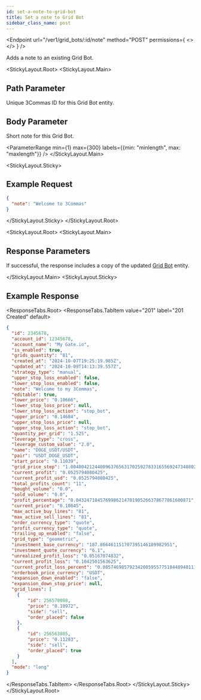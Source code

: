 ```yaml
---
id: set-a-note-to-grid-bot
title: Set a note to Grid Bot
sidebar_class_name: post
---
```



<Endpoint
  url="/ver1/grid_bots/:id/note"
  method="POST"
  permissions={
    <>
      <Permission title="Permission" description="BOTS_WRITE" />
      <Permission title="Security" description="SIGNED" />
    </>
  }
/>

Adds a note to an existing Grid Bot.

<Separator />

<StickyLayout.Root>
<StickyLayout.Main>

## Path Parameter
<ApiParam name='id' type='integer' id="id" required>
   Unique 3Commas ID for this Grid Bot entity.
</ApiParam>

## Body Parameter
<ApiParam name='note' type='string' id="note" required>
   Short note for this Grid Bot.

   <ParameterRange min={1} max={300} labels={{min: "minlength", max: "maxlength"}} />
</ApiParam>
</StickyLayout.Main>


<StickyLayout.Sticky>

## Example Request

```json title="POST /ver1/grid_bots/2345678/note"
{
  "note": "Welcome to 3Commas"
}
```
</StickyLayout.Sticky>
</StickyLayout.Root>

<StickyLayout.Root>
<StickyLayout.Main>

## Response Parameters 

If successful, the response includes a copy of the updated [Grid Bot](/grid-bot/0_grid_bot_entity.mdx) entity.

</StickyLayout.Main>
<StickyLayout.Sticky>

## Example Response
<ResponseTabs.Root>
<ResponseTabs.TabItem value="201" label="201 Created" default>

```json
{
  "id": 2345678,
  "account_id": 12345678,
  "account_name": "My Gate.io",
  "is_enabled": true,
  "grids_quantity": "81",
  "created_at": "2024-10-07T19:25:19.985Z",
  "updated_at": "2024-10-09T14:13:39.557Z",
  "strategy_type": "manual",
  "upper_stop_loss_enabled": false,
  "lower_stop_loss_enabled": false,
  "note": "Welcome to my 3Commas",
  "editable": true,
  "lower_price": "0.10666",
  "lower_stop_loss_price": null,
  "lower_stop_loss_action": "stop_bot",
  "upper_price": "0.14684",
  "upper_stop_loss_price": null,
  "upper_stop_loss_action": "stop_bot",
  "quantity_per_grid": "1.525",
  "leverage_type": "cross",
  "leverage_custom_value": "2.0",
  "name": "DOGE_USDT/USDT",
  "pair": "USDT_DOGE_USDT",
  "start_price": "0.11039",
  "grid_price_step": "1.00400421244009637656317025927833165569247348802034686",
  "current_profit": "0.0525794080425",
  "current_profit_usd": "0.0525794080425",
  "total_profits_count": "11",
  "bought_volume": "0.0",
  "sold_volume": "0.0",
  "profit_percentage": "0.0432471845769986214701905266378677861600871",
  "current_price": "0.10845",
  "max_active_buy_lines": "81",
  "max_active_sell_lines": "81",
  "order_currency_type": "quote",
  "profit_currency_type": "quote",
  "trailing_up_enabled": "false",
  "grid_type": "geometric",
  "investment_base_currency": "187.866461151707395146189982951",
  "investment_quote_currency": "6.1",
  "unrealized_profit_loss": "0.05167074832",
  "current_profit_loss": "0.1042501563625",
  "current_profit_loss_percent": "0.0857469857923420859557751844894011126939894",
  "orderbook_price_currency": "USDT",
  "expansion_down_enabled": "false",
  "expansion_down_stop_price": null,
  "grid_lines": [
    {
        "id": 256570088,
        "price": "0.10972",
        "side": "sell",
        "order_placed": false
    },
    {
        "id": 256563805,
        "price": "0.11283",
        "side": "sell",
        "order_placed": true
    }
  ],
  "mode": "long"
}
```
  </ResponseTabs.TabItem>
</ResponseTabs.Root>
</StickyLayout.Sticky>
</StickyLayout.Root>